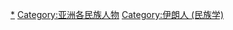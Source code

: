 {{Commonscat|Pashtuns}}

[[Category:普什图族|*]]
[[Category:亚洲各民族人物|Category:亚洲各民族人物]]
[[Category:伊朗人_(民族学)|Category:伊朗人 (民族学)]]